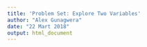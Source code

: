 ```yaml
---
title: 'Problem Set: Explore Two Variables'
author: "Alex Gunagwera"
date: "22 Mart 2018"
output: html_document
---
```


```r

```



